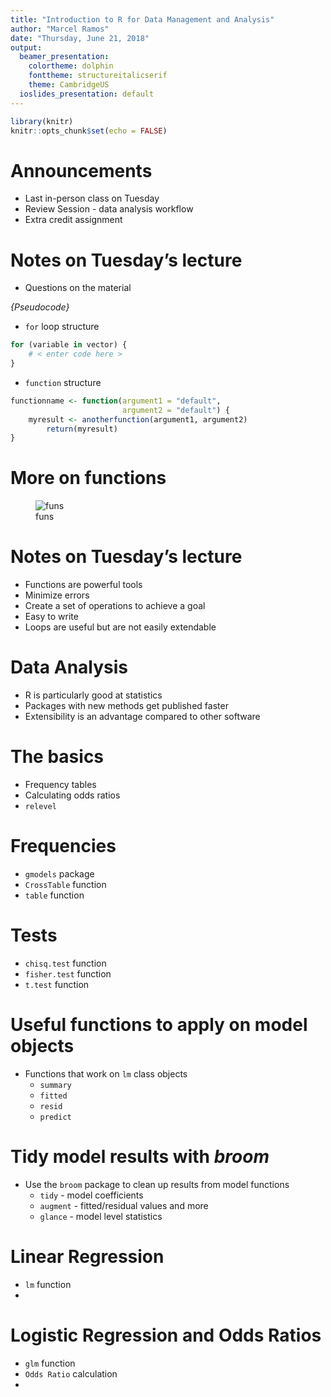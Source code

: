 ```yaml
---
title: "Introduction to R for Data Management and Analysis"
author: "Marcel Ramos"
date: "Thursday, June 21, 2018"
output:
  beamer_presentation:
    colortheme: dolphin
    fonttheme: structureitalicserif
    theme: CambridgeUS
  ioslides_presentation: default
---
```


```r
library(knitr)
knitr::opts_chunk$set(echo = FALSE)
```

# Announcements

* Last in-person class on Tuesday
* Review Session - data analysis workflow
* Extra credit assignment

# Notes on Tuesday's lecture

* Questions on the material

*\large{Pseudocode}*
\normalsize{}

* `for` loop structure
```r
for (variable in vector) {
    # < enter code here > 
} 
```
* `function` structure
```r
functionname <- function(argument1 = "default",
                         argument2 = "default") {
    myresult <- anotherfunction(argument1, argument2)
        return(myresult)
}
```

# More on functions

![funs](Functions.png)

# Notes on Tuesday's lecture

* Functions are powerful tools
* Minimize errors
* Create a set of operations to achieve a goal
* Easy to write
* Loops are useful but are not easily extendable

# Data Analysis

* R is particularly good at statistics
* Packages with new methods get published faster
* Extensibility is an advantage compared to other software

# The basics

* Frequency tables
* Calculating odds ratios
* `relevel`

# Frequencies

* `gmodels` package
* `CrossTable` function
* `table` function

# Tests

* `chisq.test` function
* `fisher.test` function
* `t.test` function

# Useful functions to apply on model objects

* Functions that work on `lm` class objects
    * `summary`
    * `fitted`
    * `resid`
    * `predict`

# Tidy model results with *broom*

* Use the `broom` package to clean up results from model functions
    * `tidy` - model coefficients
    * `augment` - fitted/residual values and more
    * `glance` - model level statistics

# Linear Regression

* `lm` function
* [\color{blue}{UCLA example}](http://scc.stat.ucla.edu/page_attachments/0000/0139/reg_1.pdf)

# Logistic Regression and Odds Ratios

* `glm` function
* `Odds Ratio` calculation
* [\color{blue}{UCLA example}](http://www.ats.ucla.edu/stat/r/dae/logit.htm)

